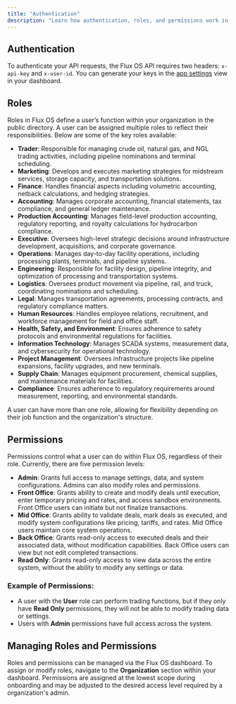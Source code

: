 ```yaml
---
title: "Authentication"
description: "Learn how authentication, roles, and permissions work in the Flux OS."
---
```


## Authentication

To authenticate your API requests, the Flux OS API requires two headers: `x-api-key` and `x-user-id`. You can generate your keys in the [app settings](https://www.flux-os.com/app/settings) view in your dashboard.

## Roles

Roles in Flux OS define a user’s function within your organization in the public directory. A user can be assigned multiple roles to reflect their responsibilities. Below are some of the key roles available:

- **Trader**: Responsible for managing crude oil, natural gas, and NGL trading activities, including pipeline nominations and terminal scheduling.
- **Marketing**: Develops and executes marketing strategies for midstream services, storage capacity, and transportation solutions.
- **Finance**: Handles financial aspects including volumetric accounting, netback calculations, and hedging strategies.
- **Accounting**: Manages corporate accounting, financial statements, tax compliance, and general ledger maintenance.
- **Production Accounting**: Manages field-level production accounting, regulatory reporting, and royalty calculations for hydrocarbon compliance.
- **Executive**: Oversees high-level strategic decisions around infrastructure development, acquisitions, and corporate governance.
- **Operations**: Manages day-to-day facility operations, including processing plants, terminals, and pipeline systems.
- **Engineering**: Responsible for facility design, pipeline integrity, and optimization of processing and transportation systems.
- **Logistics**: Oversees product movement via pipeline, rail, and truck, coordinating nominations and scheduling.
- **Legal**: Manages transportation agreements, processing contracts, and regulatory compliance matters.
- **Human Resources**: Handles employee relations, recruitment, and workforce management for field and office staff.
- **Health, Safety, and Environment**: Ensures adherence to safety protocols and environmental regulations for facilities.
- **Information Technology**: Manages SCADA systems, measurement data, and cybersecurity for operational technology.
- **Project Management**: Oversees infrastructure projects like pipeline expansions, facility upgrades, and new terminals.
- **Supply Chain**: Manages equipment procurement, chemical supplies, and maintenance materials for facilities.
- **Compliance**: Ensures adherence to regulatory requirements around measurement, reporting, and environmental standards.

A user can have more than one role, allowing for flexibility depending on their job function and the organization's structure.

## Permissions

Permissions control what a user can do within Flux OS, regardless of their role. Currently, there are five permission levels:

- **Admin**: Grants full access to manage settings, data, and system configurations. Admins can also modify roles and permissions.
- **Front Office**: Grants ability to create and modify deals until execution, enter temporary pricing and rates, and access sandbox environments. Front Office users can initiate but not finalize transactions.
- **Mid Office**: Grants ability to validate deals, mark deals as executed, and modify system configurations like pricing, tariffs, and rates. Mid Office users maintain core system operations.
- **Back Office**: Grants read-only access to executed deals and their associated data, without modification capabilities. Back Office users can view but not edit completed transactions.
- **Read Only**: Grants read-only access to view data across the entire system, without the ability to modify any settings or data.

### Example of Permissions:

- A user with the **User** role can perform trading functions, but if they only have **Read Only** permissions, they will not be able to modify trading data or settings.
- Users with **Admin** permissions have full access across the system.

## Managing Roles and Permissions

Roles and permissions can be managed via the Flux OS dashboard. To assign or modify roles, navigate to the **Organization** section within your dashboard. Permissions are assigned at the lowest scope during onboarding and may be adjusted to the desired access level required by a organization's admin.
